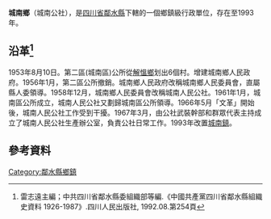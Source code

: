 '''城南鄉'''（城南公社），是[[四川省|四川省]][[鄰水縣|鄰水縣]]下轄的一個鄉鎮級行政單位，存在至1993年。

== 沿革<ref>雷志遠主編；中共四川省鄰水縣委組織部等編.《中國共產黨四川省鄰水縣組織史資料 1926-1987》.四川人民出版社, 1992.08.第254頁</ref>==
1953年8月10日。第二區(城南區)公所從[[解慍鄉|解慍鄉]]划出6個村。增建城南鄉人民政府。1956年1月，第二區公所撤銷。城南鄉人民政府改稱城南鄉人民委員會，直屬縣人委領導。1958年12月，城南鄉人民委員會改稱城南人民公社。1961年1月，城南區公所成立，城南人民公社又劃歸城南區公所領導。1966年5月「文革」開始後，城南人民公社工作受到干擾。1967年3月，由公社武裝幹部和群眾代表主持成立了城南人民公社生產辦公室，負責公社日常工作。1993年改置[[城南鎮|城南鎮]]。

== 參考資料 ==
{{reflist}}
{{行政區劃小作品}}
{{四川省鄰水縣行政區劃（1953年9月4日至1955年3月5日）}}
{{四川省鄰水縣行政區劃（1955年3月5日至1956年1月24日）}}
{{四川省鄰水縣行政區劃（1956年1月24日至1963年5月25日）}}
{{四川省鄰水縣行政區劃（1963年5月25日至1993年12月31日）}}

[[Category:鄰水縣鄉鎮|Category:鄰水縣鄉鎮]]